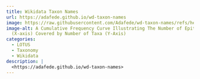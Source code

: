 ```yaml
---
title: Wikidata Taxon Names
url: https://adafede.github.io/wd-taxon-names
image: https://raw.githubusercontent.com/Adafede/wd-taxon-names/refs/heads/main/index_files/figure-html/fig-cumul-1.svg
image-alt: A Cumulative Frequency Curve Illustrating The Number of Epithets
  (X-axis) Covered by Number of Taxa (Y-Axis)
categories:
  - LOTUS
  - Taxonomy
  - Wikidata
description: |
  <https://adafede.github.io/wd-taxon-names>
---
```

